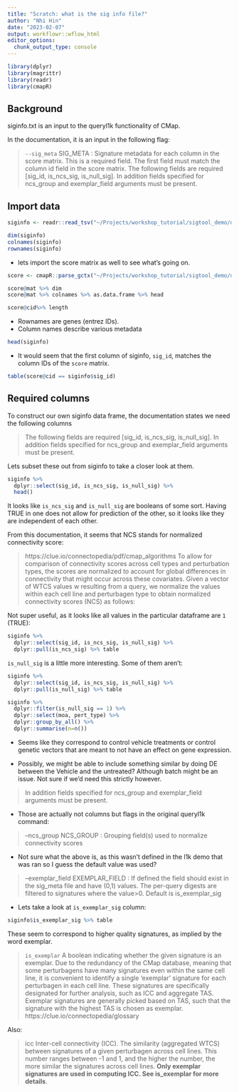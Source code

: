 ```yaml
---
title: "Scratch: what is the sig info file?"
author: "Nhi Hin"
date: "2023-02-07"
output: workflowr::wflow_html
editor_options:
  chunk_output_type: console
---
```


```r
library(dplyr)
library(magrittr)
library(readr)
library(cmapR)
```


## Background

siginfo.txt is an input to the queryl1k functionality of CMap. 

In the documentation, it is an input in the following flag:

> `--sig_meta` SIG_META : Signature metadata for each column in the score matrix. This is a required field. The first field must match the column id field in the score matrix. The following fields are required [sig_id, is_ncs_sig, is_null_sig]. In addition fields specified for ncs_group and exemplar_field arguments must be present.

## Import data

```r
siginfo <- readr::read_tsv("~/Projects/workshop_tutorial/sigtool_demo/datasets/l1000/m2.subset.10k/siginfo.txt")

dim(siginfo)
colnames(siginfo)
rownames(siginfo)
```

- lets import the score matrix as well to see what's going on. 

```r
score <- cmapR::parse_gctx("~/Projects/workshop_tutorial/sigtool_demo/datasets/l1000/m2.subset.10k/level5_modz.bing_n10000x10174.gctx")

score@mat %>% dim
score@mat %>% colnames %>% as.data.frame %>% head

score@cid%>% length
```


- Rownames are genes (entrez IDs). 
- Column names describe various metadata

```r
head(siginfo)
```

- It would seem that the first column of siginfo, `sig_id`, matches the column IDs of the `score` matrix. 

```r
table(score@cid == siginfo$sig_id)
```

## Required columns

To construct our own siginfo data frame, the documentation states we need the following columns

> The following fields are required [sig_id, is_ncs_sig, is_null_sig]. In addition fields specified for ncs_group and exemplar_field arguments must be present.

Lets subset these out from siginfo to take a closer look at them. 

```r
siginfo %>%
  dplyr::select(sig_id, is_ncs_sig, is_null_sig) %>%
  head() 
```

It looks like `is_ncs_sig` and `is_null_sig` are booleans of some sort. Having TRUE in one does not allow for prediction of the other, so it looks like they are independent of each other. 

From this documentation, it seems that NCS stands for normalized connectivity score:

> https://clue.io/connectopedia/pdf/cmap_algorithms
> To allow for comparison of connectivity scores across cell types and perturbation types, the scores are normalized to account for global differences in connectivity that might occur across these covariates. Given a vector of WTCS values w resulting from a query, we normalize the values within each cell line and perturbagen type to obtain normalized connectivity scores (NCS) as follows:

Not super useful, as it looks like all values in the particular dataframe are `1` (TRUE):

```r
siginfo %>%
  dplyr::select(sig_id, is_ncs_sig, is_null_sig) %>%
  dplyr::pull(is_ncs_sig) %>% table
```

`is_null_sig` is a little more interesting. Some of them aren't:

```r
siginfo %>%
  dplyr::select(sig_id, is_ncs_sig, is_null_sig) %>%
  dplyr::pull(is_null_sig) %>% table

siginfo %>%
  dplyr::filter(is_null_sig == 1) %>%
  dplyr::select(moa, pert_type) %>%
  dplyr::group_by_all() %>%
  dplyr::summarise(n=n())
```

- Seems like they correspond to control vehicle treatments or control genetic vectors that are meant to not have an effect on gene expression. 

- Possibly, we might be able to include something similar by doing DE between the Vehicle and the untreated? Although batch might be an issue. Not sure if we'd need this strictly however. 

> In addition fields specified for ncs_group and exemplar_field arguments must be present.

- Those are actually not columns but flags in the original queryl1k command:

> --ncs_group NCS_GROUP : Grouping field(s) used to normalize connectivity scores

- Not sure what the above is, as this wasn't defined in the l1k demo that was ran so I guess the default value was used?

> --exemplar_field EXEMPLAR_FIELD : If defined the field should exist in the sig_meta file and have (0,1) values. The per-query digests are filtered to signatures where the value>0. Default is is_exemplar_sig

- Lets take a look at `is_exemplar_sig` column:

```r
siginfo$is_exemplar_sig %>% table
```

 These seem to correspond to higher quality signatures, as implied by the word exemplar. 
 
 > 
`is_exemplar`   A boolean indicating whether the given signature is an exemplar. Due to the redundancy of the CMap database, meaning that some perturbagens have many signatures even within the same cell line, it is convenient to identify a single ‘exemplar’ signature for each perturbagen in each cell line. These signatures are specifically designated for further analysis, such as ICC and aggregate TAS. Exemplar signatures are generally picked based on TAS, such that the signature with the highest TAS is chosen as exemplar. https://clue.io/connectopedia/glossary

Also:

> icc   Inter-cell connectivity (ICC). The similarity (aggregated WTCS) between signatures of a given perturbagen across cell lines. This number ranges between -1 and 1, and the higher the number, the more similar the signatures across cell lines. **Only exemplar signatures are used in computing ICC. See is_exemplar for more details**.
